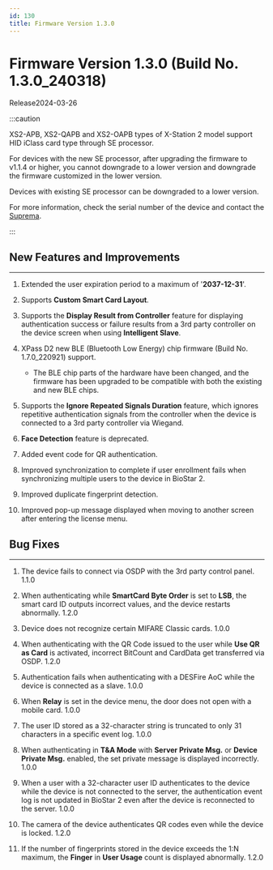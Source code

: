 ```yaml
---
id: 130
title: Firmware Version 1.3.0
---
```


# Firmware Version 1.3.0 (Build No. 1.3.0_240318)

Release<Separator/>2024-03-26

:::caution

XS2-APB, XS2-QAPB and XS2-OAPB types of X-Station 2 model support HID iClass card type through SE processor.

For devices with the new SE processor, after upgrading the firmware to v1.1.4 or higher, you cannot downgrade to a lower version and downgrade the firmware customized in the lower version.

Devices with existing SE processor can be downgraded to a lower version.

For more information, check the serial number of the device and contact the [Suprema](https://supremainc.com).

:::

## New Features and Improvements

---

1. Extended the user expiration period to a maximum of '**2037-12-31**'.

1. Supports **Custom Smart Card Layout**.

1. Supports the **Display Result from Controller** feature for displaying authentication success or failure results from a 3rd party controller on the device screen when using **Intelligent Slave**.

1. XPass D2 new BLE (Bluetooth Low Energy) chip firmware (Build No. 1.7.0_220921) support.

    - The BLE chip parts of the hardware have been changed, and the firmware has been upgraded to be compatible with both the existing and new BLE chips.

1. Supports the **Ignore Repeated Signals Duration** feature, which ignores repetitive authentication signals from the controller when the device is connected to a 3rd party controller via Wiegand.

1. **Face Detection** feature is deprecated.

1. Added event code for QR authentication.

1. Improved synchronization to complete if user enrollment fails when synchronizing multiple users to the device in BioStar 2.

1. Improved duplicate fingerprint detection.

1. Improved pop-up message displayed when moving to another screen after entering the license menu.

## Bug Fixes

---

<BugLists>

1. The device fails to connect via OSDP with the 3rd party control panel. <Badge>1.1.0</Badge>

1. When authenticating while **SmartCard Byte Order** is set to **LSB**, the smart card ID outputs incorrect values, and the device restarts abnormally. <Badge>1.2.0</Badge>

1. Device does not recognize certain MIFARE Classic cards. <Badge>1.0.0</Badge>

1. When authenticating with the QR Code issued to the user while **Use QR as Card** is activated, incorrect BitCount and CardData get transferred via OSDP. <Badge>1.2.0</Badge>

1. Authentication fails when authenticating with a DESFire AoC while the device is connected as a slave. <Badge>1.0.0</Badge>

1. When **Relay** is set in the device menu, the door does not open with a mobile card. <Badge>1.0.0</Badge>

1. The user ID stored as a 32-character string is truncated to only 31 characters in a specific event log. <Badge>1.0.0</Badge>

1. When authenticating in **T&A Mode** with **Server Private Msg.** or **Device Private Msg.** enabled, the set private message is displayed incorrectly. <Badge>1.0.0</Badge>

1. When a user with a 32-character user ID authenticates to the device while the device is not connected to the server, the authentication event log is not updated in BioStar 2 even after the device is reconnected to the server. <Badge>1.0.0</Badge>

1. The camera of the device authenticates QR codes even while the device is locked. <Badge>1.2.0</Badge>

1. If the number of fingerprints stored in the device exceeds the 1:N maximum, the **Finger** in **User Usage** count is displayed abnormally. <Badge>1.2.0</Badge>

</BugLists>